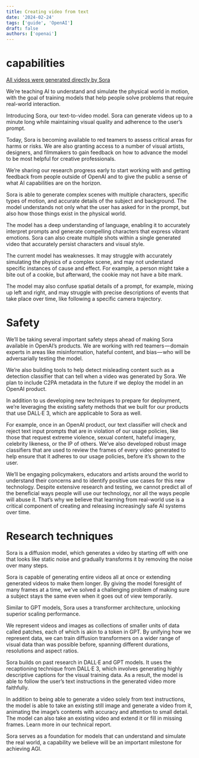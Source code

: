 ```yaml
---
title: Creating video from text
date: '2024-02-24'
tags: ['guide', 'OpenAI']
draft: false
authors: ['openai']
---
```


# capabilities

[All videos were generated directly by Sora](https://www.sora-hub.xyz/blog/videos-were-generated-directly-by-Sora-without-modification)

We’re teaching AI to understand and simulate the physical world in motion, with the goal of training models that help people solve problems that require real-world interaction.

Introducing Sora, our text-to-video model. Sora can generate videos up to a minute long while maintaining visual quality and adherence to the user’s prompt.

Today, Sora is becoming available to red teamers to assess critical areas for harms or risks. We are also granting access to a number of visual artists, designers, and filmmakers to gain feedback on how to advance the model to be most helpful for creative professionals.

We’re sharing our research progress early to start working with and getting feedback from people outside of OpenAI and to give the public a sense of what AI capabilities are on the horizon.

Sora is able to generate complex scenes with multiple characters, specific types of motion, and accurate details of the subject and background. The model understands not only what the user has asked for in the prompt, but also how those things exist in the physical world.

The model has a deep understanding of language, enabling it to accurately interpret prompts and generate compelling characters that express vibrant emotions. Sora can also create multiple shots within a single generated video that accurately persist characters and visual style.

The current model has weaknesses. It may struggle with accurately simulating the physics of a complex scene, and may not understand specific instances of cause and effect. For example, a person might take a bite out of a cookie, but afterward, the cookie may not have a bite mark.

The model may also confuse spatial details of a prompt, for example, mixing up left and right, and may struggle with precise descriptions of events that take place over time, like following a specific camera trajectory.

# Safety

We’ll be taking several important safety steps ahead of making Sora available in OpenAI’s products. We are working with red teamers — domain experts in areas like misinformation, hateful content, and bias — who will be adversarially testing the model.

We’re also building tools to help detect misleading content such as a detection classifier that can tell when a video was generated by Sora. We plan to include C2PA metadata in the future if we deploy the model in an OpenAI product.

In addition to us developing new techniques to prepare for deployment, we’re leveraging the existing safety methods that we built for our products that use DALL·E 3, which are applicable to Sora as well.

For example, once in an OpenAI product, our text classifier will check and reject text input prompts that are in violation of our usage policies, like those that request extreme violence, sexual content, hateful imagery, celebrity likeness, or the IP of others. We’ve also developed robust image classifiers that are used to review the frames of every video generated to help ensure that it adheres to our usage policies, before it’s shown to the user.

We’ll be engaging policymakers, educators and artists around the world to understand their concerns and to identify positive use cases for this new technology. Despite extensive research and testing, we cannot predict all of the beneficial ways people will use our technology, nor all the ways people will abuse it. That’s why we believe that learning from real-world use is a critical component of creating and releasing increasingly safe AI systems over time.

# Research techniques

Sora is a diffusion model, which generates a video by starting off with one that looks like static noise and gradually transforms it by removing the noise over many steps.

Sora is capable of generating entire videos all at once or extending generated videos to make them longer. By giving the model foresight of many frames at a time, we’ve solved a challenging problem of making sure a subject stays the same even when it goes out of view temporarily.

Similar to GPT models, Sora uses a transformer architecture, unlocking superior scaling performance.

We represent videos and images as collections of smaller units of data called patches, each of which is akin to a token in GPT. By unifying how we represent data, we can train diffusion transformers on a wider range of visual data than was possible before, spanning different durations, resolutions and aspect ratios.

Sora builds on past research in DALL·E and GPT models. It uses the recaptioning technique from DALL·E 3, which involves generating highly descriptive captions for the visual training data. As a result, the model is able to follow the user’s text instructions in the generated video more faithfully.

In addition to being able to generate a video solely from text instructions, the model is able to take an existing still image and generate a video from it, animating the image’s contents with accuracy and attention to small detail. The model can also take an existing video and extend it or fill in missing frames. Learn more in our technical report.

Sora serves as a foundation for models that can understand and simulate the real world, a capability we believe will be an important milestone for achieving AGI.
